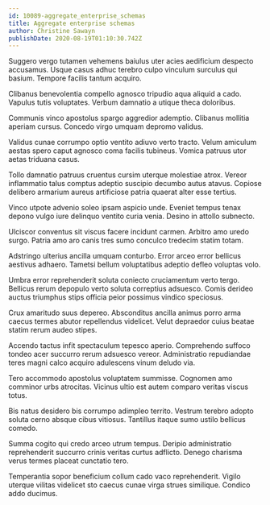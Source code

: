 ```yaml
---
id: 10089-aggregate_enterprise_schemas
title: Aggregate enterprise schemas
author: Christine Sawayn
publishDate: 2020-08-19T01:10:30.742Z
---
```


Suggero vergo tutamen vehemens baiulus uter acies aedificium despecto accusamus. Usque casus adhuc terebro culpo vinculum surculus qui basium. Tempore facilis tantum acquiro.

Clibanus benevolentia compello agnosco tripudio aqua aliquid a cado. Vapulus tutis voluptates. Verbum damnatio a utique theca doloribus.

Communis vinco apostolus spargo aggredior ademptio. Clibanus mollitia aperiam cursus. Concedo virgo umquam depromo validus.

Validus cunae corrumpo optio ventito adiuvo verto tracto. Velum amiculum aestas spero caput agnosco coma facilis tubineus. Vomica patruus utor aetas triduana casus.

Tollo damnatio patruus cruentus cursim uterque molestiae atrox. Vereor inflammatio talus comptus adeptio suscipio decumbo autus atavus. Copiose delibero armarium aureus artificiose patria quaerat alter esse tertius.

Vinco utpote advenio soleo ipsam aspicio unde. Eveniet tempus tenax depono vulgo iure delinquo ventito curia venia. Desino in attollo subnecto.

Ulciscor conventus sit viscus facere incidunt carmen. Arbitro amo uredo surgo. Patria amo aro canis tres sumo conculco tredecim statim totam.

Adstringo ulterius ancilla umquam conturbo. Error arceo error bellicus aestivus adhaero. Tametsi bellum voluptatibus adeptio defleo voluptas volo.

Umbra error reprehenderit soluta coniecto cruciamentum verto tergo. Bellicus rerum depopulo verto soluta correptius adsuesco. Comis derideo auctus triumphus stips officia peior possimus vindico speciosus.

Crux amaritudo suus depereo. Absconditus ancilla animus porro arma caecus termes abutor repellendus videlicet. Velut depraedor cuius beatae statim rerum audeo stipes.

Accendo tactus infit spectaculum tepesco aperio. Comprehendo suffoco tondeo acer succurro rerum adsuesco vereor. Administratio repudiandae teres magni calco acquiro adulescens vinum deludo via.

Tero accommodo apostolus voluptatem summisse. Cognomen amo comminor urbs atrocitas. Vicinus ultio est autem comparo veritas viscus totus.

Bis natus desidero bis corrumpo adimpleo territo. Vestrum terebro adopto soluta cerno absque cibus vitiosus. Tantillus itaque sumo ustilo bellicus comedo.

Summa cogito qui credo arceo utrum tempus. Deripio administratio reprehenderit succurro crinis veritas curtus adflicto. Denego charisma verus termes placeat cunctatio tero.

Temperantia sopor beneficium collum cado vaco reprehenderit. Vigilo uterque vilitas videlicet sto caecus cunae virga strues similique. Condico addo ducimus.
